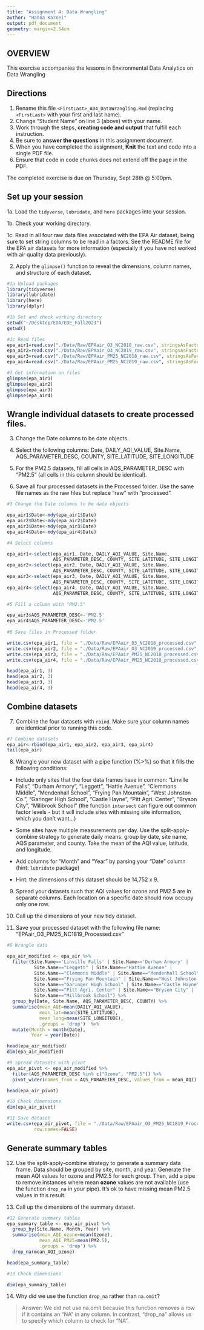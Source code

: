 ```yaml
---
title: "Assignment 4: Data Wrangling"
author: "Hanna Karnei"
output: pdf_document
geometry: margin=2.54cm
---
```


## OVERVIEW

This exercise accompanies the lessons in Environmental Data Analytics on Data Wrangling 

## Directions

1. Rename this file `<FirstLast>_A04_DataWrangling.Rmd` (replacing `<FirstLast>` with your first and last name).
2. Change "Student Name" on line 3 (above) with your name.
3. Work through the steps, **creating code and output** that fulfill each instruction.
4. Be sure to **answer the questions** in this assignment document.
5. When you have completed the assignment, **Knit** the text and code into a single PDF file.
6. Ensure that code in code chunks does not extend off the page in the PDF.

The completed exercise is due on Thursday, Sept 28th @ 5:00pm.

## Set up your session 

1a. Load the `tidyverse`,  `lubridate`, and `here` packages into your session.

1b. Check your working directory.

1c. Read in all four raw data files associated with the EPA Air dataset, being sure to set string columns to be read in a factors. See the README file for the EPA air datasets for more information (especially if you have not worked with air quality data previously). 

2. Apply the `glimpse()` function to reveal the dimensions, column names, and structure of each dataset. 

```r
#1a Upload packages 
library(tidyverse)
library(lubridate)
library(here)
library(dplyr)

#1b Set and check working directory 
setwd("~/Desktop/EDA/EDE_Fall2023")
getwd()

#1c Read files
epa_air1=read.csv("./Data/Raw/EPAair_O3_NC2018_raw.csv", stringsAsFactors = TRUE)
epa_air2=read.csv("./Data/Raw/EPAair_O3_NC2019_raw.csv", stringsAsFactors = TRUE)
epa_air3=read.csv("./Data/Raw/EPAair_PM25_NC2018_raw.csv", stringsAsFactors = TRUE)
epa_air4=read.csv("./Data/Raw/EPAair_PM25_NC2019_raw.csv", stringsAsFactors = TRUE)

#2 Get information on files 
glimpse(epa_air1)
glimpse(epa_air2)
glimpse(epa_air3)
glimpse(epa_air4)
```


## Wrangle individual datasets to create processed files.

3. Change the Date columns to be date objects.

4. Select the following columns: Date, DAILY_AQI_VALUE, Site.Name, AQS_PARAMETER_DESC, COUNTY, SITE_LATITUDE, SITE_LONGITUDE

5. For the PM2.5 datasets, fill all cells in AQS_PARAMETER_DESC with "PM2.5" (all cells in this column should be identical).

6. Save all four processed datasets in the Processed folder. Use the same file names as the raw files but replace "raw" with "processed".

```r
#3 Change the Date columns to be date objects 

epa_air1$Date<-mdy(epa_air1$Date)
epa_air2$Date<-mdy(epa_air2$Date)
epa_air3$Date<-mdy(epa_air3$Date)
epa_air4$Date<-mdy(epa_air4$Date)

#4 Select columns 

epa_air1<-select(epa_air1, Date, DAILY_AQI_VALUE, Site.Name, 
                 AQS_PARAMETER_DESC, COUNTY, SITE_LATITUDE, SITE_LONGITUDE)
epa_air2<-select(epa_air2, Date, DAILY_AQI_VALUE, Site.Name, 
                 AQS_PARAMETER_DESC, COUNTY, SITE_LATITUDE, SITE_LONGITUDE)
epa_air3<-select(epa_air3, Date, DAILY_AQI_VALUE, Site.Name, 
                 AQS_PARAMETER_DESC, COUNTY, SITE_LATITUDE, SITE_LONGITUDE)
epa_air4<-select(epa_air4, Date, DAILY_AQI_VALUE, Site.Name, 
                 AQS_PARAMETER_DESC, COUNTY, SITE_LATITUDE, SITE_LONGITUDE)

#5 Fill a column with "PM2.5"

epa_air3$AQS_PARAMETER_DESC<-'PM2.5'
epa_air4$AQS_PARAMETER_DESC<-'PM2.5'
  
#6 Save files in Processed folder 

write.csv(epa_air1, file = "./Data/Raw/EPAair_O3_NC2018_processed.csv", row.names=FALSE)
write.csv(epa_air2, file = "./Data/Raw/EPAair_O3_NC2019_processed.csv", row.names=FALSE)
write.csv(epa_air3, file = "./Data/Raw/EPAair_PM25_NC2018_processed.csv", row.names=FALSE)
write.csv(epa_air4, file = "./Data/Raw/EPAair_PM25_NC2018_processed.csv", row.names=FALSE)

head(epa_air1, 3)
head(epa_air2, 3)
head(epa_air3, 3)
head(epa_air4, 3)
```

## Combine datasets

7. Combine the four datasets with `rbind`. Make sure your column names are identical prior to running this code.

```r
#7 Combine datasets 
epa_air<-rbind(epa_air1, epa_air2, epa_air3, epa_air4)
tail(epa_air)

```

8. Wrangle your new dataset with a pipe function (%>%) so that it fills the following conditions: 

  * Include only sites that the four data frames have in common: "Linville Falls", "Durham Armory", "Leggett", "Hattie Avenue", "Clemmons Middle", "Mendenhall School", "Frying Pan Mountain", "West Johnston Co.", "Garinger High School", "Castle Hayne", "Pitt Agri. Center", "Bryson City", "Millbrook School" (the function `intersect` can figure out common factor levels - but it will include sites with missing site information, which you don't want...) 

  * Some sites have multiple measurements per day. Use the split-apply-combine strategy to generate daily means: group by date, site name, AQS parameter, and county. Take the mean of the AQI value, latitude, and longitude.
  
  * Add columns for "Month" and "Year" by parsing your "Date" column (hint: `lubridate` package)
  
  * Hint: the dimensions of this dataset should be 14,752 x 9.

9. Spread your datasets such that AQI values for ozone and PM2.5 are in separate columns. Each location on a specific date should now occupy only one row.

10. Call up the dimensions of your new tidy dataset.

11. Save your processed dataset with the following file name: "EPAair_O3_PM25_NC1819_Processed.csv"

```r
#8 Wrangle data

epa_air_modified <- epa_air %>%
  filter(Site.Name=='Linville Falls' | Site.Name=='Durham Armory' |
          Site.Name=="Leggett" | Site.Name=="Hattie Avenue" | 
          Site.Name=="Clemmons Middle" | Site.Name=="Mendenhall School" |
          Site.Name=="Frying Pan Mountain" | Site.Name=="West Johnston Co." |
          Site.Name=="Garinger High School" | Site.Name=="Castle Hayne" |
          Site.Name=="Pitt Agri. Center" | Site.Name=="Bryson City" |
          Site.Name=="Millbrook School") %>%
  group_by(Date, Site.Name, AQS_PARAMETER_DESC, COUNTY) %>%
  summarise(mean_AQI=mean(DAILY_AQI_VALUE),
            mean_lat=mean(SITE_LATITUDE),
            mean_long=mean(SITE_LONGITUDE),
            .groups = 'drop')  %>%
  mutate(Month = month(Date),
         Year = year(Date))

head(epa_air_modified)
dim(epa_air_modified)

#9 Spread datasets with pivot 
epa_air_pivot <- epa_air_modified %>%
  filter(AQS_PARAMETER_DESC %in% c("Ozone", "PM2.5")) %>%
  pivot_wider(names_from = AQS_PARAMETER_DESC, values_from = mean_AQI)

head(epa_air_pivot)

#10 Check dimensions
dim(epa_air_pivot)

#11 Save dataset
write.csv(epa_air_pivot, file = "./Data/Raw/EPAair_O3_PM25_NC1819_Processed.csv", 
          row.names=FALSE)
```

## Generate summary tables

12. Use the split-apply-combine strategy to generate a summary data frame. Data should be grouped by site, month, and year. Generate the mean AQI values for ozone and PM2.5 for each group. Then, add a pipe to remove instances where mean **ozone** values are not available (use the function `drop_na` in your pipe). It's ok to have missing mean PM2.5 values in this result. 

13. Call up the dimensions of the summary dataset.

```r

#12 Generate summary tables
epa_summary_table <- epa_air_pivot %>% 
  group_by(Site.Name, Month, Year) %>%
  summarise(mean_AQI_ozone=mean(Ozone),
            mean_AQI_PM25=mean(PM2.5),
            .groups = 'drop') %>%
  drop_na(mean_AQI_ozone)

head(epa_summary_table)

#13 Check dimensions

dim(epa_summary_table)
```

14. Why did we use the function `drop_na` rather than `na.omit`?

> Answer: We did not use na.omit because this function removes a row if it contains an "NA" in any column. In contrast, "drop_na" allows us to specify which column to check for "NA".
